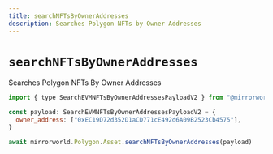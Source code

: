 ```yaml
---
title: searchNFTsByOwnerAddresses
description: Searches Polygon NFTs by Owner Addresses
---
```


# `searchNFTsByOwnerAddresses`

Searches Polygon NFTs By Owner Addresses

```js
import { type SearchEVMNFTsByOwnerAddressesPayloadV2 } from "@mirrorworld/web3.js"

const payload: SearchEVMNFTsByOwnerAddressesPayloadV2 = {
  owner_address: ["0xEC19D72d352D1aCD771cE492d6A09B2523Cb4575"],
}

await mirrorworld.Polygon.Asset.searchNFTsByOwnerAddresses(payload)
```
